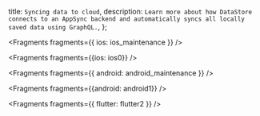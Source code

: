   title: `Syncing data to cloud`,
  description: `Learn more about how DataStore connects to an AppSync backend and automatically syncs all locally saved data using GraphQL.`,
};


<Fragments fragments={{ ios: ios_maintenance }} />


<Fragments fragments={{ios: ios0}} />


<Fragments fragments={{ android: android_maintenance }} />


<Fragments fragments={{android: android1}} />


<Fragments fragments={{ flutter: flutter2 }} />